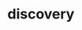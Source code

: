 # discovery


<ul className="grid grid-cols-1 md:grid-cols-2 lg:grid-cols-3 xl:grid-cols-4 gap-4 -ml-6"> 
<ReferenceCard title="arktrades " description=" Displays trades made by ARK.
" url="/bot/reference/telegram/discovery/arktrades " />
<ReferenceCard title="fgindex " description=" Displays Fear & Greed Index - Investor Sentiment - CNNMoney
" url="/bot/reference/telegram/discovery/fgindex " />
<ReferenceCard title="halts " description=" Gives Time and Halt Code of stocks in the market - doesn't work for pennys.
" url="/bot/reference/telegram/discovery/halts " />
<ReferenceCard title="holidays " description=" Displays Upcoming Market Holidays.
" url="/bot/reference/telegram/discovery/holidays " />
<ReferenceCard title="ipolist " description=" Displays 10 Upcoming and Recent IPO's.
" url="/bot/reference/telegram/discovery/ipolist " />
<ReferenceCard title="pop " description=" Displays Top 15 Tickers in the last hour or today. /pop 1hr or /pop 1d
" url="/bot/reference/telegram/discovery/pop " />
<ReferenceCard title="trendingst " description=" Display Top 15 Trendings Stocks - StockTwits
" url="/bot/reference/telegram/discovery/trendingst " />
<ReferenceCard title="wsb " description=" Display Top 15 Trendings Stocks - WSB
" url="/bot/reference/telegram/discovery/wsb " />
</ul>